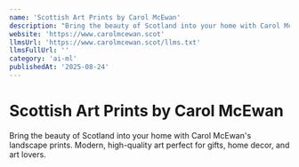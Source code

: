 ```yaml
---
name: 'Scottish Art Prints by Carol McEwan'
description: "Bring the beauty of Scotland into your home with Carol McEwan''s landscape prints. Modern, high-quality art perfect for gifts, home decor, and art lovers."
website: 'https://www.carolmcewan.scot'
llmsUrl: 'https://www.carolmcewan.scot/llms.txt'
llmsFullUrl: ''
category: 'ai-ml'
publishedAt: '2025-08-24'
---
```


# Scottish Art Prints by Carol McEwan

Bring the beauty of Scotland into your home with Carol McEwan's landscape prints. Modern, high-quality art perfect for gifts, home decor, and art lovers.
